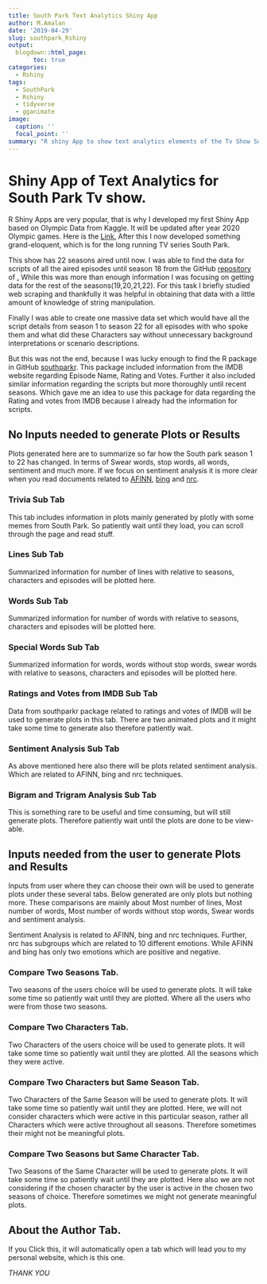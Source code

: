 ```yaml
---
title: South Park Text Analytics Shiny App
author: M.Amalan
date: '2019-04-29'
slug: southpark_Rshiny
output:
  blogdown::html_page:
       toc: true
categories:
  - Rshiny
tags:
  - SouthPark
  - Rshiny
  - tidyverse
  - gganimate
image:
  caption: ''
  focal_point: ''
summary: "R shiny App to show text analytics elements of the Tv Show South Park from Season 1 to 22."  
---
```


# Shiny App of Text Analytics for South Park Tv show.

R Shiny Apps are very popular, that is why I developed my first Shiny App based on Olympic Data
from Kaggle. It will be updated after year 2020 Olympic games. Here is the [Link.]()
After this I now developed something grand-eloquent, which is for the long running TV series
South Park. 

This show has 22 seasons aired until now. I was able to find the data for scripts of all
the aired episodes until season 18 from the GitHub [repository]() 
of [.]() While this was more than enough information I was focusing on getting data for the 
rest of the seasons(19,20,21,22). For this task I briefly studied web scraping and thankfully
it was helpful in obtaining that data with a little amount of knowledge of string manipulation.

Finally I was able to create one massive data set which would have all the script details
from season 1 to season 22 for all episodes with who spoke them and what did these Characters
say without unnecessary background interpretations or scenario descriptions. 

But this was not the end, because I was lucky enough to find the R package in GitHub
[southparkr](). This package included information from the IMDB website regarding 
Episode Name, Rating and Votes. Further it also included similar information 
regarding the scripts but more thoroughly until recent seasons. Which gave me an idea
to use this package for data regarding the Rating and votes from IMDB because I already
had the information for scripts. 

## No Inputs needed to generate Plots or Results

Plots generated here are to summarize so far how the South park season 1 to 22 has changed.
In terms of Swear words, stop words, all words, sentiment and much more. If we focus on 
sentiment analysis it is more clear when you read documents related to 
[AFINN](), 
[bing]() 
and [nrc]().

### Trivia Sub Tab

This tab includes information in plots mainly generated by plotly with some memes from
South Park. So patiently wait until they load, you can scroll through the page and read
stuff.

### Lines Sub Tab

Summarized information for number of lines with relative to seasons, characters and episodes
will be plotted here. 

### Words Sub Tab

Summarized information for number of words with relative to seasons, characters and episodes
will be plotted here. 

### Special Words Sub Tab

Summarized information for words, words without stop words, swear words with relative to 
seasons, characters and episodes will be plotted here. 

### Ratings and Votes from IMDB Sub Tab

Data from southparkr package related to ratings and votes of IMDB will be used to generate
plots in this tab. There are two animated plots and it might take some time  to generate also
therefore patiently wait.

### Sentiment Analysis Sub Tab

As above mentioned here also there will be plots related sentiment analysis. Which are 
related to AFINN, bing and nrc techniques. 

### Bigram and Trigram Analysis Sub Tab

This is something rare to be useful and time consuming, but will still generate plots.
Therefore patiently wait until the plots are done to be view-able. 

## Inputs needed from the user to generate Plots and Results

Inputs from user where they can choose their own will be used to generate plots
under these several tabs. Below generated are only plots but nothing more. These
comparisons are mainly about Most number of lines, Most number of words, Most number 
of words without stop words, Swear words and sentiment analysis. 

Sentiment Analysis is related to AFINN, bing and nrc techniques. Further, nrc has subgroups
which are related to 10 different emotions. While AFINN and bing has only two emotions which
are positive and negative.

### Compare Two Seasons Tab.

Two seasons of the users choice will be used to generate plots. It will take some time 
so patiently wait until they are plotted. Where all the users who were from those 
two seasons. 

### Compare Two Characters Tab.

Two Characters of the users choice will be used to generate plots. It will take some time
so patiently wait until they are plotted. All the seasons which they were active.

### Compare Two Characters but Same Season Tab.

Two Characters of the Same Season will be used to generate plots. It will take some time 
so patiently wait until they are plotted. Here, we will not consider characters which were
active in this particular season, rather all Characters which were active throughout all
seasons. Therefore sometimes their might not be meaningful plots.

### Compare Two Seasons but Same Character Tab.

Two Seasons of the Same Character will be used to generate plots. It will take some time so
patiently wait until they are plotted. Here also we are not considering if the chosen
character by the user is active in the chosen two seasons of choice. Therefore sometimes
we might not generate meaningful plots.

## About the Author Tab.

If you Click this, it will automatically open a tab which will lead you to my personal 
website, which is this one.

*THANK YOU*

